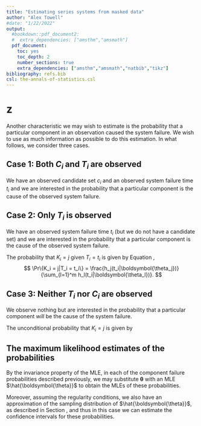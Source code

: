 ```yaml
---
title: "Estimating series systems from masked data"
author: "Alex Towell"
#date: "1/22/2022"
output:
  #bookdown::pdf_document2:
  #  extra_dependencies: ["amsthm","amsmath"]
  pdf_document:
    toc: yes
    toc_depth: 2
    number_sections: true
    extra_dependencies: ["amsthm","amsmath","natbib","tikz"]
bibliography: refs.bib
csl: the-annals-of-statistics.csl
---
```



\newtheorem{theorem}{Theorem}[section]
\newtheorem{corollary}{Corollary}[theorem]
\renewcommand{\v}[1]{\boldsymbol{#1}}
\newcommand{\T}{T}
\newtheorem{condition}{Condition}[section]
\renewcommand{\v}[1]{\boldsymbol{#1}}
\numberwithin{equation}{section}



z
===================================================

Another characteristic we may wish to estimate is the probability that a
particular component in an observation caused the system failure.
We wish to use as much information as possible to do this estimation.
In what follows, we consider three cases.

## Case 1: Both $C_i$ and $T_i$ are observed
We have an observed candidate set $c_i$ and an observed system failure time
$t_i$ and we are interested in the probability that a particular component
is the cause of the observed system failure.
\begin{theorem}
Assuming Conditions \ref{cond:c_contains_k} and \ref{cond:equal_prob_failure_cause},
the conditional probability that $K_i = j$ given $C_i = c_i$ and $T_i = t_i$ is
given by
\begin{equation}
\Pr\{K_i = j|T_i=t_i,C_i=c_i\} =
 \frac{h_j(t_i|\v{\theta_j})}{\sum_{l \in c_i} h_l(t_i|\v{\theta_l})}.
\end{equation}
\end{theorem}

\begin{proof}
Assuming Conditions 1 and 2, the conditional probability
$\Pr\{K_i = j|T_i=t_i,C_i=c_i\}$ may be rewritten as
\begin{align*}
\Pr\{K_i = j|T_i=t_i,C_i=c_i\}
    &= \frac{\Pr\{K_i = j,T_i=t_i,C_i=c_i\}}{\Pr\{C_i=c_i,T_i=t_i\}}\\
    &= \frac{\Pr\{C_=c_i|K_i = j,T_i=t_i\} \Pr\{K_i=j,T_i=t_i\}}{\Pr\{C_i=c_i,T_i=t_i\}}\\
    &= \frac{\Pr\{C_=c_i|K_i = j,T_i=t_i\} h_j(t_i;\v{\theta_j}) R_{\T_i}(t_i;\v{\theta})}
        {\sum_{l=1}^m \Pr\{C_=c_i|K_i = j,T_i=t_i\} h_l(t_i;\v{\theta_l}) R_{\T_i}(t_i;\v{\theta})}\\
    &= \frac{\Pr\{C_=c_i|K_i = j,T_i=t_i\} h_j(t_i;\v{\theta_j})}
        {\sum_{l \in c_i} \Pr\{C_=c_i|K_i = j,T_i=t_i\} h_l(t_i;\v{\theta_l})}\\
    &= \frac{\Pr\{C_=c_i|K_i = j',T_i=t_i\} h_j(t_i;\v{\theta_j})}
       {\Pr\{C_=c_i|K_i = j',T_i=t_i\} {\sum_{l \in c_i} h_l(t_i;\v{\theta_l})}}\\
    &= \frac{h_j(t_i;\v{\theta_j})}{\sum_{l \in c_i} h_l(t_i;\v{\theta_l})}.
\end{align*}
\end{proof}

## Case 2: Only $T_i$ is observed
We have an observed system failure time $t_i$ (but we do not have a candidate
set) and we are interested in the probability that a particular component is the
cause of the observed system failure.

The probability that $K_i = j$ given $T_i = t_i$ is given by Equation \eqref{eq:cond},
$$
\Pr\{K_i = j|T_i = t_i\} =
  \frac{h_j(t_i|\v{\theta_j})}{\sum_{l=1}^m h_l(t_i|\v{\theta_l})}.
$$

## Case 3: Neither $T_i$ nor $C_i$ are observed
We observe nothing but are interested in the probability that a particular
component *will* be the cause of the system failure.

The unconditional probability that $K_i = j$ is given by
\begin{equation}
\Pr\{K_i = j\} = \int_{0}^{\infty} f_{K_i,T_i}(j,t;\v{\theta}) dt.
\end{equation}

## The maximum likelihood estimates of the probabilities
By the invariance property of the MLE, in each of the component failure
probabilities described previously, we may substitute $\v{\theta}$ with an MLE
$\hat{\v\theta}$ to obtain the MLEs of these probabilities.

Moreover, assuming the regularity conditions, we also have an approximation of the
sampling distribution of $\hat{\v\theta}$, as described in Section \ref{sec:mle},
and thus in this case we can estimate the confidence intervals for these
probabilities.

